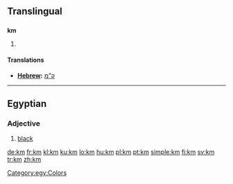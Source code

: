 {{also|.km|KM}}
==Translingual==

==={{abbreviation}}===
'''km'''

# {{SI-unit-abb2|kilo|meter|metre|[[length]]}}

====Translations====
* '''[[Hebrew]]: ''' [[ק”מ]]
----
==Egyptian==
===Adjective===
{{infl|egy|adjective|head=<hiero>km-m-D3</hiero>}}
# [[black]]

[[Category:egy:Colors]]

[[de:km]]
[[fr:km]]
[[kl:km]]
[[ku:km]]
[[lo:km]]
[[hu:km]]
[[pl:km]]
[[pt:km]]
[[simple:km]]
[[fi:km]]
[[sv:km]]
[[tr:km]]
[[zh:km]]